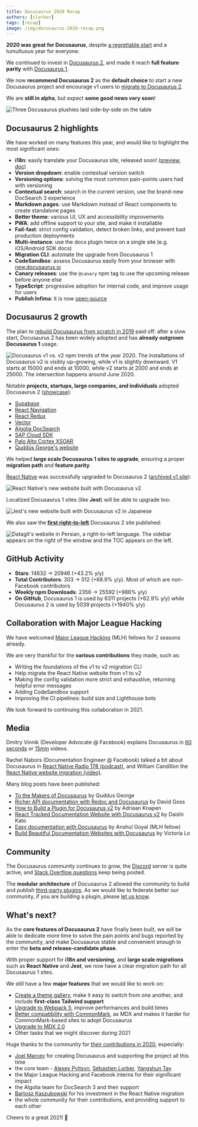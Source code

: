 ```yaml
---
title: Docusaurus 2020 Recap
authors: [slorber]
tags: [recap]
image: /img/docusaurus-2020-recap.png
---
```


**2020 was great for Docusaurus**, despite [a regrettable start](https://docusaurus.io/blog/2020/01/07/tribute-to-endi) and a tumultuous year for everyone.

We continued to invest in [Docusaurus 2](https://docusaurus.io/), and made it reach **full feature parity** with [Docusaurus 1](https://v1.docusaurus.io/).

We now **recommend Docusaurus 2** as the **default choice** to start a new Docusaurus project and encourage v1 users to [migrate to Docusaurus 2](https://docusaurus.io/docs/migration).

We are **still in alpha**, but expect **some good news very soon**!

![Three Docusaurus plushies laid side-by-side on the table](/img/blog/2020-recap/docusaurus-plushie-banner.jpeg)

<!--truncate-->

## Docusaurus 2 highlights

We have worked on many features this year, and would like to highlight the most significant ones:

- **i18n**: easily translate your Docusaurus site, released soon! ([preview](https://github.com/facebook/docusaurus/pull/3325), [doc](https://docusaurus.io/docs/next/i18n/introduction))
- **Version dropdown**: enable contextual version switch
- **Versioning options**: solving the most common pain-points users had with versioning
- **Contextual search**: search in the current version, use the brand-new DocSearch 3 experience
- **Markdown pages**: use Markdown instead of React components to create standalone pages
- **Better theme**: various UI, UX and accessibility improvements
- **PWA**: add offline support to your site, and make it installable
- **Fail-fast**: strict config validation, detect broken links, and prevent bad production deployments
- **Multi-instance**: use the docs plugin twice on a single site (e.g. iOS/Android SDK docs)
- **Migration CLI**: automate the upgrade from Docusaurus 1
- **CodeSandbox**: assess Docusaurus easily from your browser with [new.docusaurus.io](https://new.docusaurus.io/)
- **Canary releases**: use the `@canary` npm tag to use the upcoming release before anyone else
- **TypeScript**: progressive adoption for internal code, and improve usage for users
- **Publish Infima**: it is now [open-source](https://github.com/facebookincubator/infima)

## Docusaurus 2 growth

The plan to [rebuild Docusaurus from scratch in 2019](https://docusaurus.io/blog/2019/12/30/docusaurus-2019-recap) paid off: after a slow start, Docusaurus 2 has been widely adopted and has **already outgrown Docusaurus 1** usage.

![Docusaurus v1 vs. v2 npm trends of the year 2020. The installations of Docusaurus v2 is visibly up-growing, while v1 is slightly downward. V1 starts at 15000 and ends at 10000, while v2 starts at 2000 and ends at 25000. The intersection happens around June 2020.](/img/blog/2020-recap/docusaurus-npm-trends.png)

Notable **projects, startups, large companies, and individuals** adopted Docusaurus 2 ([showcase](https://docusaurus.io/showcase)):

- [Supabase](https://supabase.io)
- [React Navigation](https://reactnavigation.org)
- [React Redux](https://react-redux.js.org/)
- [Vector](https://vector.dev)
- [Algolia DocSearch](https://docsearch.algolia.com)
- [SAP Cloud SDK](https://sap.github.io/cloud-sdk)
- [Palo Alto Cortex XSOAR](https://xsoar.pan.dev)
- [Quddús George's website](https://portfoliosaurus.now.sh)

We helped **large scale Docusaurus 1 sites to upgrade**, ensuring a proper **migration path** and **feature parity**.

[React Native](https://reactnative.dev/) was successfully upgraded to Docusaurus 2 ([archived v1 site](http://archive.reactnative.dev/)):

![React Native's new website built with Docusaurus v2](/img/blog/2020-recap/react-native-screenshot.png)

Localized Docusaurus 1 sites (like **Jest**) will be able to upgrade too:

![Jest's new website built with Docusaurus v2 in Japanese](/img/blog/2020-recap/jest-screenshot.png)

We also saw the [**first right-to-left**](https://datagit.ir/) Docusaurus 2 site published:

![Datagit's website in Persian, a right-to-left language. The sidebar appears on the right of the window and the TOC appears on the left.](/img/blog/2020-recap/datagit-rtl-screenshot.png)

## GitHub Activity

- **Stars**: 14632 → 20946 (+43.2% y/y)
- **Total Contributors**: 303 → 512 (+68.9% y/y). Most of which are non-Facebook contributors
- **Weekly npm Downloads**: 2356 → 25592 (+986% y/y)
- **On GitHub**, Docusaurus 1 is used by 6311 projects (+62.9% y/y) while Docusaurus 2 is used by 5039 projects (+1940% y/y)

## Collaboration with Major League Hacking

We have welcomed [Major League Hacking](https://mlh.io/) (MLH) fellows for 2 seasons already.

We are very thankful for the **various contributions** they made, such as:

- Writing the foundations of the v1 to v2 migration CLI
- Help migrate the React Native website from v1 to v2
- Making the config validation more strict and exhaustive, returning helpful error messages
- Adding CodeSandbox support
- Improving the CI pipelines: build size and Lighthouse bots

We look forward to continuing this collaboration in 2021.

## Media

Dmitry Vinnik (Developer Advocate @ Facebook) explains Docusaurus in [60 seconds](https://www.youtube.com/watch?v=_An9EsKPhp0) or [15min](https://www.youtube.com/watch?v=Yhyx7otSksg) videos.

Rachel Nabors (Documentation Engineer @ Facebook) talked a bit about Docusaurus in [React Native Radio 178 (podcast)](https://reactnativeradio.com/episodes/178-documenting-react-native-with-rachel-nabors-gWxwySPl), and William Candillon the [React Native website migration (video)](https://www.youtube.com/watch?v=-zhjq2ECKq4).

Many blog posts have been published:

- [To the Makers of Docusaurus](https://portfoliosaurus.now.sh/blog/toTheMakers) by Quddus George
- [Richer API documentation with Redoc and Docusaurus](https://davidgoss.co/blog/api-documentation-redoc-docusaurus/) by David Goss
- [How to Build a Plugin for Docusaurus v2](https://aknapen.nl/blog/how-to-build-a-plugin-for-docusaurus-v2/) by Adriaan Knapen
- [React Tracked Documentation Website with Docusaurus v2](https://blog.axlight.com/posts/react-tracked-documentation-website-with-docusaurus-v2/) by Daishi Kato
- [Easy documentation with Docusaurus](https://blog.logrocket.com/easy-documentation-with-docusaurus/) by Anshul Goyal (MLH fellow)
- [Build Beautiful Documentation Websites with Docusaurus](https://lo-victoria.com/build-beautiful-documentation-websites-with-docusaurus) by Victoria Lo

## Community

The Docusaurus community continues to grow, the [Discord](https://discord.gg/docusaurus) server is quite active, and [Stack Overflow questions](https://stackoverflow.com/questions/tagged/docusaurus) keep being posted.

The **modular architecture** of Docusaurus 2 allowed the community to build and publish [third-party plugins](https://docusaurus.io/community/resources#community-plugins-). As we would like to federate better our community, if you are building a plugin, please [let us know](https://github.com/facebook/docusaurus/discussions/4025).

## What's next?

As the **core features of Docusaurus 2** have finally been built, we will be able to dedicate more time to solve the pain points and bugs reported by the community, and make Docusaurus stable and convenient enough to enter the **beta and release-candidate phase**.

With proper support for **i18n and versioning**, and **large scale migrations** such as **React Native** and **Jest**, we now have a clear migration path for all Docusaurus 1 sites.

We still have a few **major features** that we would like to work on:

- [Create a theme gallery](https://github.com/facebook/docusaurus/issues/3522), make it easy to switch from one another, and include **first-class Tailwind support**
- [Upgrade to Webpack 5](https://github.com/facebook/docusaurus/issues/4027), improve performances and build times
- [Better compatibility with CommonMark](https://github.com/facebook/docusaurus/issues/3018), as MDX and makes it harder for CommonMark-based sites to adopt Docusaurus
- [Upgrade to MDX 2.0](https://github.com/facebook/docusaurus/issues/4029)
- Other tasks that we might discover during 2021

Huge thanks to the community for [their contributions in 2020](https://github.com/facebook/docusaurus/graphs/contributors?from=2020-01-01&to=2021-01-01&type=c), especially:

- [Joel Marcey](https://github.com/JoelMarcey) for creating Docusaurus and supporting the project all this time
- the core team - [Alexey Pyltsyn](https://github.com/lex111), [Sébastien Lorber](https://sebastienlorber.com), [Yangshun Tay](https://twitter.com/yangshunz)
- the Major League Hacking and Facebook interns for their significant impact
- the Algolia team for DocSearch 3 and their support
- [Bartosz Kaszubowski](https://github.com/Simek) for his investment in the React Native migration
- the whole community for their contributions, and providing support to each other

Cheers to a great 2021! 🎉
